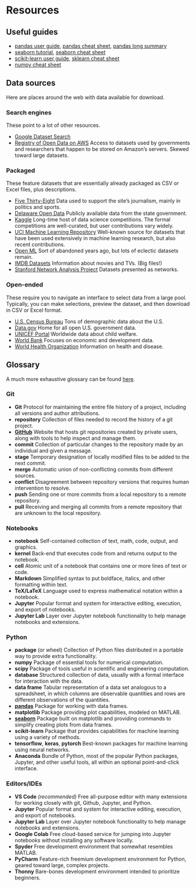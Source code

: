 # Resources {.unnumbered}

## Useful guides

* [pandas user guide](https://pandas.pydata.org/docs/user_guide/index.html), [pandas cheat sheet](https://datacamp-community-prod.s3.amazonaws.com/f04456d7-8e61-482f-9cc9-da6f7f25fc9b), [pandas long summary](https://www.webpages.uidaho.edu/~stevel/504/pandas%20dataframe%20notes.pdf)
* [seaborn tutorial](https://seaborn.pydata.org/tutorial.html), [seaborn cheat sheet](https://storage.googleapis.com/kaggle-forum-message-attachments/724698/14798/seaborn.JPG)
* [scikit-learn user guide](https://scikit-learn.org/stable/user_guide.html), [sklearn cheat sheet](http://datacamp-community-prod.s3.amazonaws.com/eb807da5-dce5-4b97-a54d-74e89f14266b)
* [numpy cheat sheet](http://datacamp-community-prod.s3.amazonaws.com/ba1fe95a-8b70-4d2f-95b0-bc954e9071b0)

## Data sources

Here are places around the web with data available for download.

### Search engines

These point to a lot of other resources.

* [Google Dataset Search](https://datasetsearch.research.google.com)
* [Registry of Open Data on AWS](https://registry.opendata.aws/) Access to datasets used by governments and researchers that happen to be stored on Amazon's servers. Skewed toward large datasets.

### Packaged

These feature datasets that are essentially already packaged as CSV or Excel files, plus descriptions.

* [Five Thirty-Eight](https://data.fivethirtyeight.com/) Data used to support the site's journalism, mainly in politics and sports. 
* [Delaware Open Data](https://data.delaware.gov) Publicly available data from the state government.
* [Kaggle](https://www.kaggle.com/datasets) Long-time host of data science competitions. The formal competitions are well-curated, but user contributions vary widely.
* [UCI Machine Learning Repository](https://archive-beta.ics.uci.edu) Well-known source for datasets that have been used extensively in machine learning research, but also recent contributions.
* [Open ML](https://www.openml.org/search?type=data&from=300&q=qualities.NumberOfClasses%3A%3E2) Sort of abandoned years ago, but lots of eclectic datasets remain.
* [IMDB Datasets](https://www.imdb.com/interfaces/) Information about movies and TVs. (Big files!)
* [Stanford Network Analysis Project](https://snap.stanford.edu/index.html) Datasets presented as networks.

### Open-ended

These require you to navigate an interface to select data from a large pool. Typically, you can make selections, preview the dataset, and then download in CSV or Excel format.

* [U.S. Census Bureau](https://data.census.gov/cedsci/) Tons of demographic data about the U.S.
* [Data.gov](https://www.data.gov/) Home for all open U.S. government data.
* [UNICEF Portal](https://open.unicef.org) Worldwide data about child welfare.
* [World Bank](https://datacatalog.worldbank.org/home) Focuses on economic and development data.
* [World Health Organization](https://www.who.int/gho/database/en/) Information on health and disease.

## Glossary

A much more exhaustive glossary can be found [here](https://www.analyticsvidhya.com/glossary-of-common-statistics-and-machine-learning-terms/).

### Git

* **Git** Protocol for maintaining the entire file history of a project, including all versions and author attributions.
* **repository** Collection of files needed to record the history of a git project.
* [**GitHub**](https://github.com) Website that hosts git repositories created by private users, along with tools to help inspect and manage them.
* **commit** Collection of particular changes to the repository made by an individual and given a message.
* **stage** Temporary designation of locally modified files to be added to the next commit.
* **merge** Automatic union of non-conflicting commits from different sources.
* **conflict** Disagreement between repository versions that requires human intervention to resolve.
* **push** Sending one or more commits from a local repository to a remote repository.
* **pull** Receiving and merging all commits from a remote repository that are unknown to the local repository.

### Notebooks

* **notebook** Self-contained collection of text, math, code, output, and graphics.
* **kernel** Back-end that executes code from and returns output to the notebook.
* **cell** Atomic unit of a notebook that contains one or more lines of text or code.
* **Markdown** Simplified syntax to put boldface, italics, and other formatting within text.
* **TeX/LaTeX** Language used to express mathematical notation within a notebook.
* **Jupyter** Popular format and system for interactive editing, execution, and export of notebooks.
* **Jupyter Lab** Layer over Jupyter notebook functionality to help manage notebooks and extensions.

### Python

* **package** (or wheel) Collection of Python files distributed in a portable way to provide extra functionality.
* **numpy** Package of essential tools for numerical computation.
* **scipy** Package of tools useful in scientific and engineering computation.
* **database** Structured collection of data, usually with a formal interface for interaction with the data.
* **data frame** Tabular representation of a data set analogous to a spreadsheet, in which columns are observable quantities and rows are different observations of the quantities.
* [**pandas**](https://pandas.pydata.org/docs/user_guide/index.html) Package for working with data frames.
* **matplotlib** Package providing plot capabilities, modeled on MATLAB.
* [**seaborn**](https://seaborn.pydata.org/tutorial.html) Package built on matplotlib and providing commands to simplify creating plots from data frames.
* **scikit-learn** Package that provides capabilities for machine learning using a variety of methods.
* **tensorflow**, **keras**, **pytorch** Best-known packages for machine learning using neural networks.
* **Anaconda** Bundle of Python, most of the popular Python packages, Jupyter, and other useful tools, all within an optional point-and-click interface.

### Editors/IDEs

* **VS Code** *(recommended)* Free all-purpose editor with many extensions for working closely with git, Github, Jupyter, and Python.
* **Jupyter** Popular format and system for interactive editing, execution, and export of notebooks.
* **Jupyter Lab** Layer over Jupyter notebook functionality to help manage notebooks and extensions.
* **Google Colab** Free cloud-based service for jumping into Jupyter notebooks without installing any software locally.
* **Spyder** Free development environment that somewhat resembles MATLAB.
* **PyCharm** Feature-rich freemium development environment for Python, geared toward large, complex projects.
* **Thonny** Bare-bones development environment intended to prioritize beginners.

